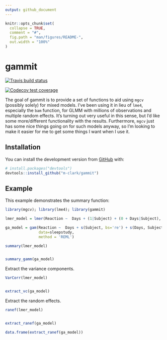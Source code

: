 ```yaml
---
output: github_document
---
```


<!-- README.md is generated from README.Rmd. Please edit that file -->

```r
knitr::opts_chunk$set(
  collapse = TRUE,
  comment = "#",
  fig.path = "man/figures/README-",
  out.width = "100%"
)
```
# gammit

<!-- badges: start -->
[![Travis build status](https://travis-ci.org/m-clark/gammit.svg?branch=master)](https://travis-ci.org/m-clark/gammit)

[![Codecov test coverage](https://codecov.io/gh/m-clark/gammit/branch/master/graph/badge.svg)](https://codecov.io/gh/m-clark/gammit?branch=master)
<!-- badges: end -->

The goal of gammit is to provide a set of functions to aid using `mgcv` (possibly solely) for mixed models.  I've been using it in lieu of `lme4`, especially the `bam` function, for GLMM with millions of observations and multiple random effects.  It's turning out very useful in this sense, but I'd like some more/different functionality with the results.  Furthermore, `mgcv` just has some nice things going on for such models anyway, so I'm looking to make it easier for me to get some things I want when I use it.

## Installation

You can install the development version from [GitHub](https://github.com/) with:

``` r
# install.packages("devtools")
devtools::install_github("m-clark/gammit")
```
## Example

This example demonstrates the summary function:

```r
library(mgcv); library(lme4); library(gammit)

lmer_model = lmer(Reaction ~  Days + (1|Subject) + (0 + Days|Subject), data=sleepstudy)

ga_model = gam(Reaction ~  Days + s(Subject, bs='re') + s(Days, Subject, bs='re'),
               data=sleepstudy,
               method = 'REML')

summary(lmer_model)


summary_gamm(ga_model)
```

Extract the variance components.

```r
VarCorr(lmer_model)


extract_vc(ga_model)
```


Extract the random effects.

```r
ranef(lmer_model)


extract_ranef(ga_model)

data.frame(extract_ranef(ga_model))
```
